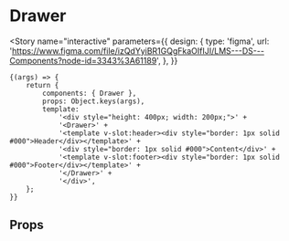 
<Meta title="components/Drawer" component={Drawer} />

# Drawer

<Story
	name="interactive"
	parameters={{
		design: {
			type: 'figma',
			url: 'https://www.figma.com/file/izQdYyiBR1GQgFkaOIfIJI/LMS---DS---Components?node-id=3343%3A61189',
		},
	}}
>
	{(args) => {
		return {
			components: { Drawer },
			props: Object.keys(args),
			template:
				'<div style="height: 400px; width: 200px;">' +
				'<Drawer>' +
				'<template v-slot:header><div style="border: 1px solid #000">Header</div></template>' +
				'<div style="border: 1px solid #000">Content</div>' +
				'<template v-slot:footer><div style="border: 1px solid #000">Footer</div></template>' +
				'</Drawer>' +
				'</div>',
		};
	}}
</Story>

## Props

<Props of={Drawer} />
